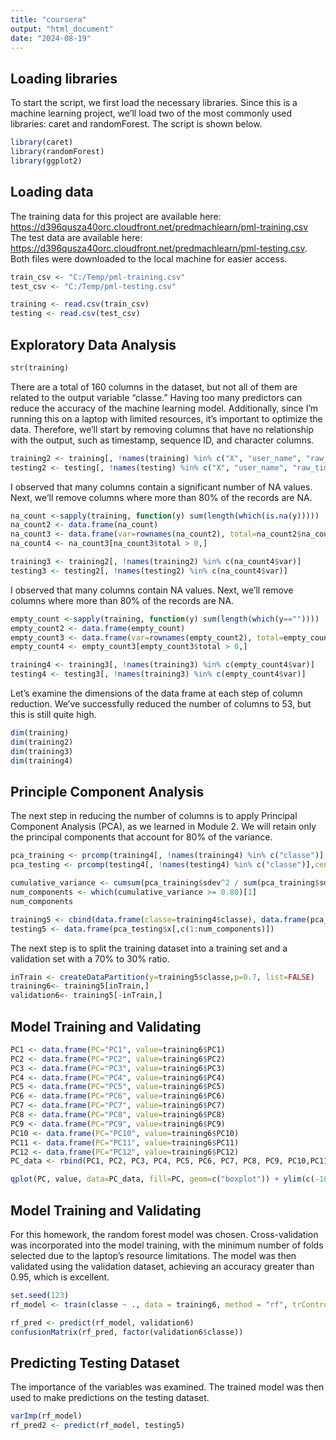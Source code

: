 ---
title: "coursera"
output: "html_document"
date: "2024-08-19"
---

## Loading libraries

To start the script, we first load the necessary libraries. 
Since this is a machine learning project, we’ll load two of the most commonly used libraries: caret and randomForest. 
The script is shown below.

```{r}
library(caret)
library(randomForest)
library(ggplot2)
```

## Loading data

The training data for this project are available here: <https://d396qusza40orc.cloudfront.net/predmachlearn/pml-training.csv> The test data are available here: <https://d396qusza40orc.cloudfront.net/predmachlearn/pml-testing.csv>.  Both files were downloaded to the local machine for easier access.

```{r}
train_csv <- "C:/Temp/pml-training.csv"
test_csv <- "C:/Temp/pml-testing.csv"

training <- read.csv(train_csv)
testing <- read.csv(test_csv)
```

## Exploratory Data Analysis

```{r}
str(training)
```

There are a total of 160 columns in the dataset, but not all of them are related to the output variable "classe." Having too many predictors can reduce the accuracy of the machine learning model. Additionally, since I'm running this on a laptop with limited resources, it's important to optimize the data. Therefore, we'll start by removing columns that have no relationship with the output, such as timestamp, sequence ID, and character columns.

```{r}
training2 <- training[, !names(training) %in% c("X", "user_name", "raw_timestamp_part_1", "raw_timestamp_part_2", "cvtd_timestamp", "new_window", "num_window")]
testing2 <- testing[, !names(testing) %in% c("X", "user_name", "raw_timestamp_part_1", "raw_timestamp_part_2", "cvtd_timestamp", "new_window", "num_window")]
```

I observed that many columns contain a significant number of NA values. Next, we'll remove columns where more than 80% of the records are NA.

```{r}
na_count <-sapply(training, function(y) sum(length(which(is.na(y)))))
na_count2 <- data.frame(na_count)
na_count3 <- data.frame(var=rownames(na_count2), total=na_count2$na_count)
na_count4 <- na_count3[na_count3$total > 0,]

training3 <- training2[, !names(training2) %in% c(na_count4$var)]
testing3 <- testing2[, !names(testing2) %in% c(na_count4$var)]

```

I observed that many columns contain NA values. Next, we’ll remove columns where more than 80% of the records are NA.

```{r}
empty_count <-sapply(training, function(y) sum(length(which(y==""))))
empty_count2 <- data.frame(empty_count)
empty_count3 <- data.frame(var=rownames(empty_count2), total=empty_count2$empty_count)
empty_count4 <- empty_count3[empty_count3$total > 0,]

training4 <- training3[, !names(training3) %in% c(empty_count4$var)]
testing4 <- testing3[, !names(training3) %in% c(empty_count4$var)]


```

Let’s examine the dimensions of the data frame at each step of column reduction. We’ve successfully reduced the number of columns to 53, but this is still quite high.

```{r}
dim(training)
dim(training2)
dim(training3)
dim(training4)
```

## Principle Component Analysis

The next step in reducing the number of columns is to apply Principal Component Analysis (PCA), as we learned in Module 2. We will retain only the principal components that account for 80% of the variance.

```{r}
pca_training <- prcomp(training4[, !names(training4) %in% c("classe")],center = TRUE, scale. = TRUE)
pca_testing <- prcomp(testing4[, !names(testing4) %in% c("classe")],center = TRUE, scale. = TRUE)

cumulative_variance <- cumsum(pca_training$sdev^2 / sum(pca_training$sdev^2))
num_components <- which(cumulative_variance >= 0.80)[1]
num_components

training5 <- cbind(data.frame(classe=training4$classe), data.frame(pca_training$x[,c(1:num_components)]))
testing5 <- data.frame(pca_testing$x[,c(1:num_components)])

```

The next step is to split the training dataset into a training set and a validation set with a 70% to 30% ratio.

```{r}
inTrain <- createDataPartition(y=training5$classe,p=0.7, list=FALSE)
training6<- training5[inTrain,]
validation6<- training5[-inTrain,]
```

## Model Training and Validating
```{r}

PC1 <- data.frame(PC="PC1", value=training6$PC1)
PC2 <- data.frame(PC="PC2", value=training6$PC2)
PC3 <- data.frame(PC="PC3", value=training6$PC3)
PC4 <- data.frame(PC="PC4", value=training6$PC4)
PC5 <- data.frame(PC="PC5", value=training6$PC5)
PC6 <- data.frame(PC="PC6", value=training6$PC6)
PC7 <- data.frame(PC="PC7", value=training6$PC7)
PC8 <- data.frame(PC="PC8", value=training6$PC8)
PC9 <- data.frame(PC="PC9", value=training6$PC9)
PC10 <- data.frame(PC="PC10", value=training6$PC10)
PC11 <- data.frame(PC="PC11", value=training6$PC11)
PC12 <- data.frame(PC="PC12", value=training6$PC12)
PC_data <- rbind(PC1, PC2, PC3, PC4, PC5, PC6, PC7, PC8, PC9, PC10,PC11,PC12)

qplot(PC, value, data=PC_data, fill=PC, geom=c("boxplot")) + ylim(c(-10,10))

```

## Model Training and Validating

For this homework, the random forest model was chosen. Cross-validation was incorporated into the model training, with the minimum number of folds selected due to the laptop's resource limitations. The model was then validated using the validation dataset, achieving an accuracy greater than 0.95, which is excellent.

```{r}
set.seed(123)
rf_model <- train(classe ~ ., data = training6, method = "rf", trControl = trainControl(method = "cv", number = 2))

rf_pred <- predict(rf_model, validation6)
confusionMatrix(rf_pred, factor(validation6$classe))
```

## Predicting Testing Dataset

The importance of the variables was examined. The trained model was then used to make predictions on the testing dataset.

```{r}
varImp(rf_model)
rf_pred2 <- predict(rf_model, testing5)
```

